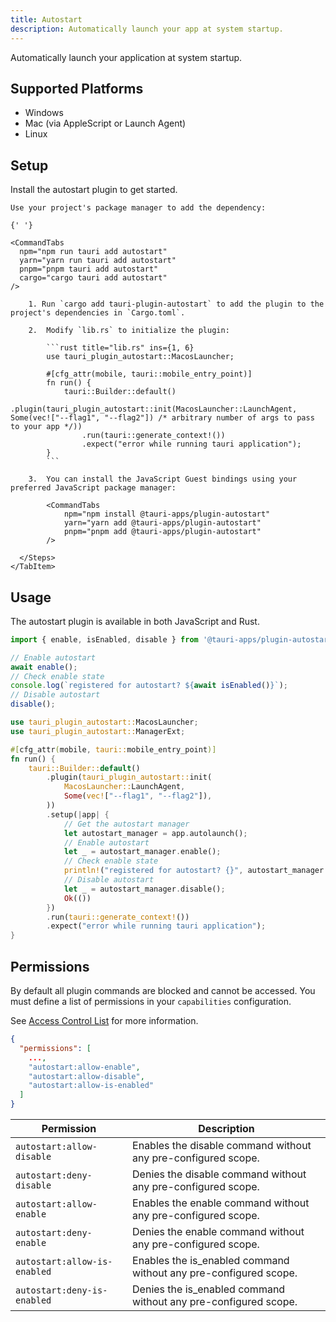 ```yaml
---
title: Autostart
description: Automatically launch your app at system startup.
---
```



<PluginLinks plugin="autostart" />

Automatically launch your application at system startup.

## Supported Platforms

- Windows
- Mac (via AppleScript or Launch Agent)
- Linux

## Setup

Install the autostart plugin to get started.

<Tabs>
  <TabItem label="Automatic">

    Use your project's package manager to add the dependency:

    {' '}

    <CommandTabs
      npm="npm run tauri add autostart"
      yarn="yarn run tauri add autostart"
      pnpm="pnpm tauri add autostart"
      cargo="cargo tauri add autostart"
    />

  </TabItem>
    <TabItem label="Manual">
      <Steps>

        1. Run `cargo add tauri-plugin-autostart` to add the plugin to the project's dependencies in `Cargo.toml`.

        2.  Modify `lib.rs` to initialize the plugin:

            ```rust title="lib.rs" ins={1, 6}
            use tauri_plugin_autostart::MacosLauncher;

            #[cfg_attr(mobile, tauri::mobile_entry_point)]
            fn run() {
                tauri::Builder::default()
                    .plugin(tauri_plugin_autostart::init(MacosLauncher::LaunchAgent, Some(vec!["--flag1", "--flag2"]) /* arbitrary number of args to pass to your app */))
                    .run(tauri::generate_context!())
                    .expect("error while running tauri application");
            }
            ```

        3.  You can install the JavaScript Guest bindings using your preferred JavaScript package manager:

            <CommandTabs
                npm="npm install @tauri-apps/plugin-autostart"
                yarn="yarn add @tauri-apps/plugin-autostart"
                pnpm="pnpm add @tauri-apps/plugin-autostart"
            />

      </Steps>
    </TabItem>

</Tabs>

## Usage

The autostart plugin is available in both JavaScript and Rust.

<Tabs>
  <TabItem label="JavaScript">

```js
import { enable, isEnabled, disable } from '@tauri-apps/plugin-autostart';

// Enable autostart
await enable();
// Check enable state
console.log(`registered for autostart? ${await isEnabled()}`);
// Disable autostart
disable();
```

  </TabItem>
  <TabItem label="Rust">

```rust
use tauri_plugin_autostart::MacosLauncher;
use tauri_plugin_autostart::ManagerExt;

#[cfg_attr(mobile, tauri::mobile_entry_point)]
fn run() {
    tauri::Builder::default()
        .plugin(tauri_plugin_autostart::init(
            MacosLauncher::LaunchAgent,
            Some(vec!["--flag1", "--flag2"]),
        ))
        .setup(|app| {
            // Get the autostart manager
            let autostart_manager = app.autolaunch();
            // Enable autostart
            let _ = autostart_manager.enable();
            // Check enable state
            println!("registered for autostart? {}", autostart_manager.is_enabled().unwrap());
            // Disable autostart
            let _ = autostart_manager.disable();
            Ok(())
        })
        .run(tauri::generate_context!())
        .expect("error while running tauri application");
}
```

  </TabItem>
</Tabs>

## Permissions

By default all plugin commands are blocked and cannot be accessed.
You must define a list of permissions in your `capabilities` configuration.

See [Access Control List](/references/v2/acl) for more information.

```json title="src-tauri/capabilities/main.json"
{
  "permissions": [
    ...,
    "autostart:allow-enable",
    "autostart:allow-disable",
    "autostart:allow-is-enabled"
  ]
}
```

| Permission                   | Description                                                      |
| ---------------------------- | ---------------------------------------------------------------- |
| `autostart:allow-disable`    | Enables the disable command without any pre-configured scope.    |
| `autostart:deny-disable`     | Denies the disable command without any pre-configured scope.     |
| `autostart:allow-enable`     | Enables the enable command without any pre-configured scope.     |
| `autostart:deny-enable`      | Denies the enable command without any pre-configured scope.      |
| `autostart:allow-is-enabled` | Enables the is_enabled command without any pre-configured scope. |
| `autostart:deny-is-enabled`  | Denies the is_enabled command without any pre-configured scope.  |
